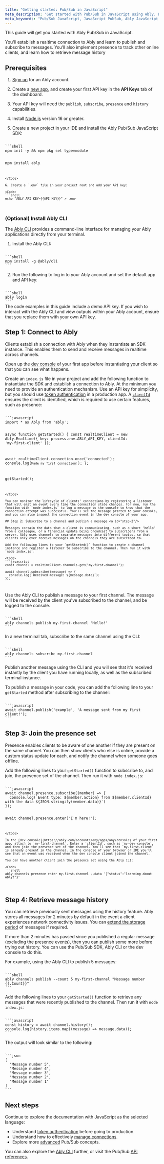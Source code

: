 ```yaml
---
title: "Getting started: Pub/Sub in JavaScript"
meta_description: "Get started with Pub/Sub in JavaScript using Ably. Learn how to publish, subscribe, track presence, fetch message history, and manage realtime connections."
meta_keywords: "Pub/Sub JavaScript, JavaScript PubSub, Ably JavaScript SDK, realtime messaging JavaScript, publish subscribe JavaScript, Ably Pub/Sub guide, JavaScript realtime communication, Ably tutorial JavaScript, JavaScript message history, presence API JavaScript, Ably Pub/Sub example, realtime Pub/Sub JavaScript, subscribe to channel JavaScript, publish message JavaScript, Ably CLI Pub/Sub"
---
```


This guide will get you started with Ably Pub/Sub in JavaScript.

You'll establish a realtime connection to Ably and learn to publish and subscribe to messages. You'll also implement presence to track other online clients, and learn how to retrieve message history

## Prerequisites <a id="prerequisites"/>

1. [Sign up](https://ably.com/signup) for an Ably account.

2. Create a [new app](https://ably.com/accounts/any/apps/new), and create your first API key in the **API Keys** tab of the dashboard.

3. Your API key will need the `publish`, `subscribe`, `presence` and `history` capabilities.

4. Install [Node.js](https://nodejs.org/en) version 16 or greater.

5. Create a new project in your IDE and install the Ably Pub/Sub JavaScript SDK:

<Code>
```shell
npm init -y && npm pkg set type=module

npm install ably
```
</Code>

6. Create a `.env` file in your project root and add your API key:

<Code>
```shell
echo "ABLY_API_KEY={{API_KEY}}" > .env
```
</Code>

### (Optional) Install Ably CLI <a id="install-cli"/>

The [Ably CLI](https://github.com/ably/cli) provides a command-line interface for managing your Ably applications directly from your terminal.

1. Install the Ably CLI:

<Code>
```shell
npm install -g @ably/cli
```
</Code>

2. Run the following to log in to your Ably account and set the default app and API key:

<Code>
```shell
ably login
```
</Code>

<If loggedIn={false}>
  <Aside data-type='note'>
  The code examples in this guide include a demo API key. If you wish to interact with the Ably CLI and view outputs within your Ably account, ensure that you replace them with your own API key.
  </Aside>
</If>

## Step 1: Connect to Ably <a id="step-1"/>

Clients establish a connection with Ably when they instantiate an SDK instance. This enables them to send and receive messages in realtime across channels.

Open up the [dev console](https://ably.com/accounts/any/apps/any/console) of your first app before instantiating your client so that you can see what happens.

Create an `index.js` file in your project and add the following function to instantiate the SDK and establish a connection to Ably. At the minimum you need to provide an authentication mechanism. Use an API key for simplicity, but you should use [token authentication](/docs/auth/token#jwt) in a production app. A [`clientId`](/docs/auth/identified-clients) ensures the client is identified, which is required to use certain features, such as presence:

<Code>
```javascript
import * as Ably from 'ably';

async function getStarted() {
  const realtimeClient = new Ably.Realtime({
    key: process.env.ABLY_API_KEY,
    clientId: 'my-first-client'
  });

  await realtimeClient.connection.once('connected');
  console.log(`Made my first connection!`);
};

getStarted();
```
</Code>

You can monitor the lifecycle of clients' connections by registering a listener that will emit an event every time the connection state changes. For now, run the function with `node index.js` to log a message to the console to know that the connection attempt was successful. You'll see the message printed to your console, and you can also inspect the connection event in the dev console of your app.

## Step 2: Subscribe to a channel and publish a message <a id="step-2"/>

Messages contain the data that a client is communicating, such as a short 'hello' from a colleague, or a financial update being broadcast to subscribers from a server. Ably uses channels to separate messages into different topics, so that clients only ever receive messages on the channels they are subscribed to.

Add the following lines to your `getStarted()` function to create a channel instance and register a listener to subscribe to the channel. Then run it with `node index.js`:

<Code>
```javascript
const channel = realtimeClient.channels.get('my-first-channel');

await channel.subscribe((message) => {
  console.log(`Received message: ${message.data}`);
});
```
</Code>

Use the Ably CLI to publish a message to your first channel. The message will be received by the client you've subscribed to the channel, and be logged to the console.

<Code>
```shell
ably channels publish my-first-channel 'Hello!'
```
</Code>

In a new terminal tab, subscribe to the same channel using the CLI:

<Code>
```shell
ably channels subscribe my-first-channel
```
</Code>

Publish another message using the CLI and you will see that it's received instantly by the client you have running locally, as well as the subscribed terminal instance.

To publish a message in your code, you can add the following line to your `getStarted` method after subscribing to the channel:

<Code>
```javascript
await channel.publish('example', 'A message sent from my first client!');
```
</Code>

## Step 3: Join the presence set <a id="step-3"/>

Presence enables clients to be aware of one another if they are present on the same channel. You can then show clients who else is online, provide a custom status update for each, and notify the channel when someone goes offline.

Add the following lines to your `getStarted()` function to subscribe to, and join, the presence set of the channel. Then run it with `node index.js`:

<Code>
```javascript
await channel.presence.subscribe((member) => {
  console.log(`Event type: ${member.action} from ${member.clientId} with the data ${JSON.stringify(member.data)}`)
});

await channel.presence.enter("I'm here!");
```
</Code>

In the [dev console](https://ably.com/accounts/any/apps/any/console) of your first app, attach to `my-first-channel`. Enter a `clientId`, such as `my-dev-console`, and then join the presence set of the channel. You'll see that `my-first-client` is already present in the channel. In the console of your browser or IDE you'll see that an event was received when the dev console client joined the channel.

You can have another client join the presence set using the Ably CLI:

<Code>
```shell
ably channels presence enter my-first-channel --data '{"status":"learning about Ably!"}'
```
</Code>

## Step 4: Retrieve message history <a id="step-4"/>

You can retrieve previously sent messages using the history feature. Ably stores all messages for 2 minutes by default in the event a client experiences network connectivity issues. You can [extend the storage period](/docs/storage-history/storage) of messages if required.

If more than 2 minutes has passed since you published a regular message (excluding the presence events), then you can publish some more before trying out history. You can use the Pub/Sub SDK, Ably CLI or the dev console to do this.

For example, using the Ably CLI to publish 5 messages:

<Code>
```shell
ably channels publish --count 5 my-first-channel "Message number {{.Count}}"
```
</Code>

Add the following lines to your `getStarted()` function to retrieve any messages that were recently published to the channel. Then run it with `node index.js`:

<Code>
```javascript
const history = await channel.history();
console.log(history.items.map((message) => message.data));
```
</Code>

The output will look similar to the following:

<Code>
```json
[
  'Message number 5',
  'Message number 4',
  'Message number 3',
  'Message number 2',
  'Message number 1'
]
```
</Code>

## Next steps <a id="next-steps"/>

Continue to explore the documentation with JavaScript as the selected language:

* Understand [token authentication](/docs/auth/token) before going to production.
* Understand how to effectively [manage connections](https://ably.com/docs/connect#close?lang=javascript).
* Explore more [advanced](/docs/pub-sub/advanced?lang=javascript) Pub/Sub concepts.

You can also explore the [Ably CLI](https://www.npmjs.com/package/@ably/cli) further, or visit the Pub/Sub [API references](/docs/api/realtime-sdk?lang=javascript).

